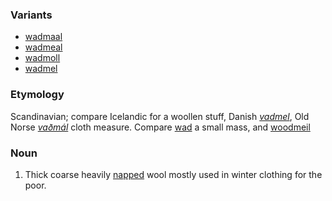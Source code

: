 ===Variants===
*[[wadmaal]]
*[[wadmeal]]
*[[wadmoll]]
*[[wadmel]]
===Etymology===
Scandinavian; compare Icelandic for a woollen stuff, Danish ''[[vadmel]]'', Old Norse ''[[vaðmál]]'' cloth measure. Compare [[wad]] a small mass, and [[woodmeil]]
===Noun===
#Thick coarse heavily [[napped]] wool mostly used in winter clothing for the poor.